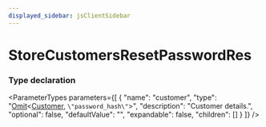 ```yaml
---
displayed_sidebar: jsClientSidebar
---
```



# StoreCustomersResetPasswordRes

### Type declaration

<ParameterTypes parameters={[
  {
    "name": "customer",
    "type": "[Omit](internal.Omit.mdx)&#60;[Customer](../classes/internal.Customer.mdx), `\"password_hash\"`&#62;",
    "description": "Customer details.",
    "optional": false,
    "defaultValue": "",
    "expandable": false,
    "children": []
  }
]} />
